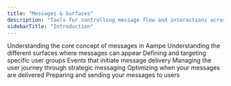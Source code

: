 ```yaml
---
title: "Messages & Surfaces"
description: "Tools for controlling message flow and interactions across different surfaces"
sidebarTitle: "Introduction"
---
```


<CardGroup cols={2}>
  <Card 
    title="What is a message?" 
    href="/knowledge-hub/messages_and_surfaces/messages" 
    cta="See Details">
    Understanding the core concept of messages in Aampe
  </Card>
  <Card 
    title="What is a surface?" 
    href="/knowledge-hub/messages_and_surfaces/surfaces" 
    cta="See Details">
    Understanding the different surfaces where messages can appear
  </Card>
  <Card 
    title="Audiences" 
    href="/knowledge-hub/messages_and_surfaces/audiences" 
    cta="See Details">
    Defining and targeting specific user groups
  </Card>
  <Card 
    title="Triggers" 
    href="/knowledge-hub/messages_and_surfaces/triggers" 
    cta="See Details">
    Events that initiate message delivery
  </Card>
  <Card 
    title="Funnel" 
    href="/knowledge-hub/messages_and_surfaces/funnel" 
    cta="See Details">
    Managing the user journey through strategic messaging
  </Card>
  <Card 
    title="Scheduling" 
    href="/knowledge-hub/messages_and_surfaces/scheduling" 
    cta="See Details">
    Optimizing when your messages are delivered
  </Card>
  <Card 
    title="Launch your message"
    href="/knowledge-hub/messages_and_surfaces/launch_your_message" 
    cta="See Details">
    Preparing and sending your messages to users
  </Card>
</CardGroup>